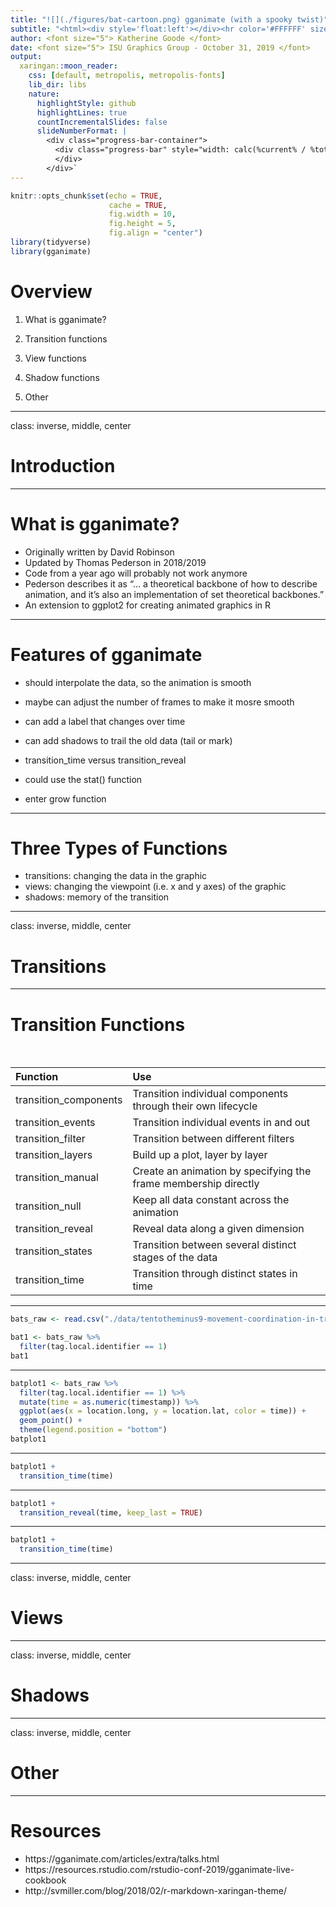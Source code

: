 ```yaml
---
title: "![](./figures/bat-cartoon.png) gganimate (with a spooky twist)"
subtitle: "<html><div style='float:left'></div><hr color='#FFFFFF' size=1px width=796px></html> <html><div style='float:left'></div><hr color='#FFFFFF' size=1px width=796px></html>"
author: <font size="5"> Katherine Goode </font>
date: <font size="5"> ISU Graphics Group - October 31, 2019 </font>
output:
  xaringan::moon_reader:
    css: [default, metropolis, metropolis-fonts]
    lib_dir: libs
    nature:
      highlightStyle: github
      highlightLines: true
      countIncrementalSlides: false
      slideNumberFormat: |
        <div class="progress-bar-container">
          <div class="progress-bar" style="width: calc(%current% / %total% * 100%);">
          </div>
        </div>`
---
```


<style>

.remark-slide-content:not(.inverse) {
  background-color: #FFFFFF;
  border-top: 80px solid #F9C389;
  background-image: url(https://github.com/goodekat/presentations/blob/master/2019-isugg-gganimate-spooky/figures/spider.png?raw=true);
	background-position: 95% 95%;
  background-size: 75px;
  font-size: 20px;
  font-weight: 300;
  line-height: 1.5;
  padding: 1em 2em 1em 2em
}

.inverse {
  background-color: #696767;
  border-top: 80px solid #696767;
  text-shadow: none;
}

.title-slide {
  background-color: #F9C389;
  border-top: 80px solid #F9C389;
}

.title-slide > h1  {
  color: #111111;
  font-size: 40px;
  text-shadow: none;
  font-weight: 400;
  text-align: left;
  margin-left: 15px;
  padding-top: 80px;
}
.title-slide > h2  {
  margin-top: -25px;
  padding-bottom: -20px;
  color: #111111;
  text-shadow: none;
  font-weight: 300;
  font-size: 35px;
  text-align: left;
  margin-left: 15px;
}
.title-slide > h3  {
  color: #111111;
  text-shadow: none;
  font-weight: 300;
  font-size: 25px;
  text-align: left;
  margin-left: 15px;
  margin-bottom: -30px;
}

</style>

```r
knitr::opts_chunk$set(echo = TRUE, 
                      cache = TRUE, 
                      fig.width = 10,
                      fig.height = 5,
                      fig.align = "center")
library(tidyverse)
library(gganimate)
```

# Overview

1. What is gganimate?

2. Transition functions 

3. View functions

4. Shadow functions

5. Other

---

class: inverse, middle, center

# Introduction

---

# What is gganimate?

- Originally written by David Robinson
- Updated by Thomas Pederson in 2018/2019 
- Code from a year ago will probably not work anymore
- Pederson describes it as "... a theoretical backbone of how to describe animation, and it's also an implementation of set theoretical backbones."
- An extension to ggplot2 for creating animated graphics in R

---

# Features of gganimate

- should interpolate the data, so the animation is smooth
- maybe can adjust the number of frames to make it mosre smooth
- can add a label that changes over time
- can add shadows to trail the old data (tail or mark)

- transition_time versus transition_reveal
- could use the stat() function
- enter grow function

---

# Three Types of Functions

- transitions: changing the data in the graphic
- views: changing the viewpoint (i.e. x and y axes) of the graphic
- shadows: memory of the transition

---

class: inverse, middle, center

# Transitions

---

# Transition Functions 

<br>

| Function | Use | 
| :-------- | :---------------- |
| transition_components | Transition individual components through their own lifecycle |
| transition_events | Transition individual events in and out |
| transition_filter | Transition between different filters | 
| transition_layers | Build up a plot, layer by layer |
| transition_manual | Create an animation by specifying the frame membership directly |
| transition_null | Keep all data constant across the animation |
| transition_reveal | Reveal data along a given dimension |
| transition_states | Transition between several distinct stages of the data |
| transition_time | Transition through distinct states in time | 

---

```r
bats_raw <- read.csv("./data/tentotheminus9-movement-coordination-in-trawling-bats/Movement coordination in trawling bats (data from Giuggioli et al. 2015).csv")

bat1 <- bats_raw %>%
  filter(tag.local.identifier == 1)
bat1
```

---

```r
batplot1 <- bats_raw %>%
  filter(tag.local.identifier == 1) %>%
  mutate(time = as.numeric(timestamp)) %>%
  ggplot(aes(x = location.long, y = location.lat, color = time)) +
  geom_point() + 
  theme(legend.position = "bottom")
batplot1
```

---

```r
batplot1 + 
  transition_time(time)
```

---

```r
batplot1 + 
  transition_reveal(time, keep_last = TRUE)
```

---

```r
batplot1 + 
  transition_time(time)
```

---

class: inverse, middle, center

# Views

---

class: inverse, middle, center

# Shadows

---

class: inverse, middle, center

# Other

---

# Resources

- https://gganimate.com/articles/extra/talks.html 
- https://resources.rstudio.com/rstudio-conf-2019/gganimate-live-cookbook
- http://svmiller.com/blog/2018/02/r-markdown-xaringan-theme/

